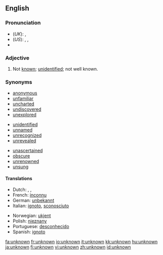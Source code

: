 ==English==

===Pronunciation===
*(''UK''): {{IPA|/ʌnˈnəʊn/}}, {{SAMPA|/Vn"n@Un/}}
*(''US''): {{AHD|ŭn-nōnʹ}}, {{IPA|/ʌnˈnoʊn/}}, {{SAMPA|/Vn"noUn/}}
*{{audio|en-us-unknown.ogg|Audio (US)}}

===Adjective===
{{en-adj|-}}

# Not [[known]]; [[unidentified]]; not well known.

===Synonyms===
{{top3}}
* [[anonymous]]
* [[unfamiliar]]
* [[uncharted]]
* [[undiscovered]]
* [[unexplored]]
{{mid3}}
* [[unidentified]]
* [[unnamed]]
* [[unrecognized]]
* [[unrevealed]]
{{mid3}}
* [[unascertained]]
* [[obscure]]
* [[unrenowned]]
* [[unsung]]
{{bottom2}}

==== Translations ====
{{trans-top|not known}}
*Dutch: {{t|nl|onbekend}}, {{t|nl|ongekend}}, {{t|nl|ongeweten}}
*French: [[inconnu]]
*German: [[unbekannt]]
*Italian: [[ignoto]], [[sconosciuto]]
{{trans-mid}}
*Norwegian: [[ukjent]]
*Polish: [[nieznany]]
*Portuguese: [[desconhecido]]
*Spanish: [[ignoto]]
{{trans-bottom}}

[[fa:unknown]]
[[fr:unknown]]
[[io:unknown]]
[[it:unknown]]
[[kk:unknown]]
[[hu:unknown]]
[[ja:unknown]]
[[fi:unknown]]
[[vi:unknown]]
[[zh:unknown]]
[[id:unknown]]